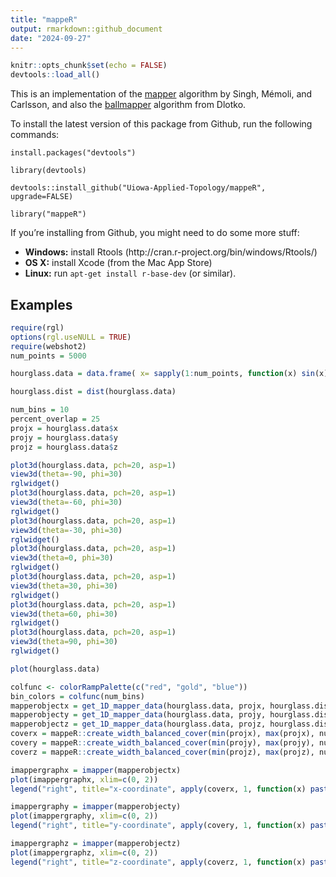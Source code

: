 ```yaml
---
title: "mappeR"
output: rmarkdown::github_document
date: "2024-09-27"
---
```


```r
knitr::opts_chunk$set(echo = FALSE)
devtools::load_all()
```

This is an implementation of the [mapper](https://research.math.osu.edu/tgda/mapperPBG.pdf) algorithm by Singh, Mémoli, and Carlsson, and also the [ballmapper](https://arxiv.org/pdf/1901.07410.pdf) algorithm from Dlotko.

To install the latest version of this package from Github, run the following commands:

`install.packages("devtools")`

`library(devtools)`

`devtools::install_github("Uiowa-Applied-Topology/mappeR", upgrade=FALSE)`

`library("mappeR")`

If you're installing from Github, you might need to do some more stuff:

- **Windows:** install Rtools (http://cran.r-project.org/bin/windows/Rtools/)
- **OS X:** install Xcode (from the Mac App Store)
- **Linux:** run `apt-get install r-base-dev` (or similar).

## Examples

```r
require(rgl)
options(rgl.useNULL = TRUE)
require(webshot2)
num_points = 5000

hourglass.data = data.frame( x= sapply(1:num_points, function(x) sin(x)*10) + rnorm(num_points, 0, 0.1), y = sapply(1:num_points, function(x) cos(x)*cos(x)*sin(x)*10) + rnorm(num_points, 0, 0.1), z = sapply(1:num_points, function(x) 10*sin(x)*cos(x)*sin(x))+ rnorm(num_points, 0, 0.1))

hourglass.dist = dist(hourglass.data)

num_bins = 10
percent_overlap = 25
projx = hourglass.data$x
projy = hourglass.data$y
projz = hourglass.data$z
```

```r
plot3d(hourglass.data, pch=20, asp=1)
view3d(theta=-90, phi=30)
rglwidget()
plot3d(hourglass.data, pch=20, asp=1)
view3d(theta=-60, phi=30)
rglwidget()
plot3d(hourglass.data, pch=20, asp=1)
view3d(theta=-30, phi=30)
rglwidget()
plot3d(hourglass.data, pch=20, asp=1)
view3d(theta=0, phi=30)
rglwidget()
plot3d(hourglass.data, pch=20, asp=1)
view3d(theta=30, phi=30)
rglwidget()
plot3d(hourglass.data, pch=20, asp=1)
view3d(theta=60, phi=30)
rglwidget()
plot3d(hourglass.data, pch=20, asp=1)
view3d(theta=90, phi=30)
rglwidget()

plot(hourglass.data)
```

```r

colfunc <- colorRampPalette(c("red", "gold", "blue"))
bin_colors = colfunc(num_bins)
mapperobjectx = get_1D_mapper_data(hourglass.data, projx, hourglass.dist, num_bins, percent_overlap, "single")
mapperobjecty = get_1D_mapper_data(hourglass.data, projy, hourglass.dist, num_bins, percent_overlap, "single")
mapperobjectz = get_1D_mapper_data(hourglass.data, projz, hourglass.dist, num_bins, percent_overlap, "single")
coverx = mappeR::create_width_balanced_cover(min(projx), max(projx), num_bins, percent_overlap)
covery = mappeR::create_width_balanced_cover(min(projy), max(projy), num_bins, percent_overlap)
coverz = mappeR::create_width_balanced_cover(min(projz), max(projz), num_bins, percent_overlap)

imappergraphx = imapper(mapperobjectx)
plot(imappergraphx, xlim=c(0, 2))
legend("right", title="x-coordinate", apply(coverx, 1, function(x) paste("[", round(x[1], 3), ", ", round(x[2], 3), "]")), fill=bin_colors, horiz=FALSE)

imappergraphy = imapper(mapperobjecty)
plot(imappergraphy, xlim=c(0, 2))
legend("right", title="y-coordinate", apply(covery, 1, function(x) paste("[", round(x[1], 3), ", ", round(x[2], 3), "]")), fill=bin_colors, horiz=FALSE)

imappergraphz = imapper(mapperobjectz)
plot(imappergraphz, xlim=c(0, 2))
legend("right", title="z-coordinate", apply(coverz, 1, function(x) paste("[", round(x[1], 3), ", ", round(x[2], 3), "]")), fill=bin_colors, horiz=FALSE)
```
